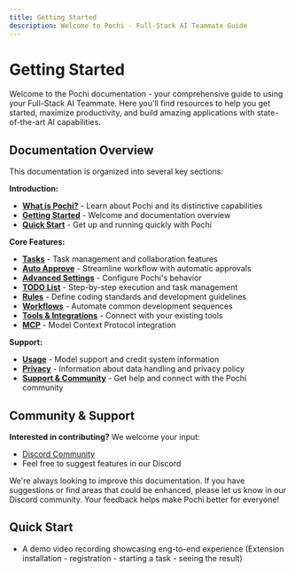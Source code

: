 ```yaml
---
title: Getting Started
description: Welcome to Pochi - Full-Stack AI Teammate Guide
---
```


# **Getting Started**

Welcome to the Pochi documentation - your comprehensive guide to using your Full-Stack AI Teammate. Here you'll find resources to help you get started, maximize productivity, and build amazing applications with state-of-the-art AI capabilities.

## **Documentation Overview**

This documentation is organized into several key sections:

**Introduction:**

- **[What is Pochi?](./what-is-pochi)** - Learn about Pochi and its distinctive capabilities
- **[Getting Started](./index)** - Welcome and documentation overview
- **[Quick Start](./quick-start)** - Get up and running quickly with Pochi

**Core Features:**

- **[Tasks](./tasks)** - Task management and collaboration features
- **[Auto Approve](./auto-approve)** - Streamline workflow with automatic approvals
- **[Advanced Settings](./advanced-settings)** - Configure Pochi's behavior
- **[TODO List](./todo-list)** - Step-by-step execution and task management
- **[Rules](./rules)** - Define coding standards and development guidelines
- **[Workflows](./workflows)** - Automate common development sequences
- **[Tools & Integrations](./tools-integrations)** - Connect with your existing tools
- **[MCP](./mcp)** - Model Context Protocol integration

**Support:**

- **[Usage](./usage)** - Model support and credit system information
- **[Privacy](./privacy)** - Information about data handling and privacy policy
- **[Support & Community](./community-support)** - Get help and connect with the Pochi community

## **Community & Support**

**Interested in contributing?** We welcome your input:

- [Discord Community](https://discord.com/invite/tWF66yr8NQ)
- Feel free to suggest features in our Discord

We're always looking to improve this documentation. If you have suggestions or find areas that could be enhanced, please let us know in our Discord community. Your feedback helps make Pochi better for everyone!

## **Quick Start**

- A demo video recording showcasing eng-to-end experience (Extension installation - registration - starting a task - seeing the result)
